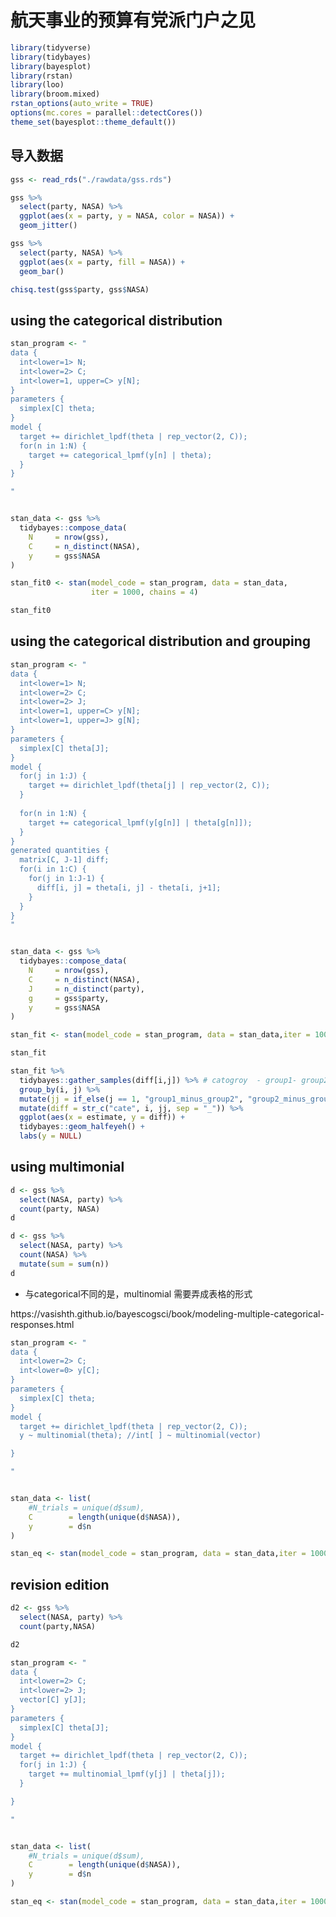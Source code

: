 # 航天事业的预算有党派门户之见 {#NASA}


```r
library(tidyverse)
library(tidybayes)
library(bayesplot)
library(rstan)
library(loo)
library(broom.mixed)
rstan_options(auto_write = TRUE)
options(mc.cores = parallel::detectCores())
theme_set(bayesplot::theme_default())
```


## 导入数据
```r
gss <- read_rds("./rawdata/gss.rds")
```


```r
gss %>%
  select(party, NASA) %>%
  ggplot(aes(x = party, y = NASA, color = NASA)) +
  geom_jitter()
```



```r
gss %>%
  select(party, NASA) %>%
  ggplot(aes(x = party, fill = NASA)) +
  geom_bar()
```



```r
chisq.test(gss$party, gss$NASA)
```


## using the categorical distribution



```r
stan_program <- "
data {
  int<lower=1> N;        
  int<lower=2> C;            
  int<lower=1, upper=C> y[N]; 
}
parameters {
  simplex[C] theta;
}
model {
  target += dirichlet_lpdf(theta | rep_vector(2, C));
  for(n in 1:N) {
    target += categorical_lpmf(y[n] | theta);
  }
}

"


stan_data <- gss %>% 
  tidybayes::compose_data(
    N     = nrow(gss), 
    C     = n_distinct(NASA),
    y     = gss$NASA
)

stan_fit0 <- stan(model_code = stan_program, data = stan_data,
                  iter = 1000, chains = 4)
```

```r
stan_fit0
```

## using the categorical distribution and grouping

```r
stan_program <- "
data {
  int<lower=1> N;        
  int<lower=2> C;            
  int<lower=2> J;            
  int<lower=1, upper=C> y[N]; 
  int<lower=1, upper=J> g[N]; 
}
parameters {
  simplex[C] theta[J];
}
model {
  for(j in 1:J) {
    target += dirichlet_lpdf(theta[j] | rep_vector(2, C));
  }
  
  for(n in 1:N) {
    target += categorical_lpmf(y[g[n]] | theta[g[n]]);
  }
}
generated quantities {
  matrix[C, J-1] diff;
  for(i in 1:C) {
    for(j in 1:J-1) {
      diff[i, j] = theta[i, j] - theta[i, j+1];
    }
  }
}
"


stan_data <- gss %>% 
  tidybayes::compose_data(
    N     = nrow(gss), 
    C     = n_distinct(NASA),
    J     = n_distinct(party),
    g     = gss$party, 
    y     = gss$NASA
)

stan_fit <- stan(model_code = stan_program, data = stan_data,iter = 1000, chains = 4)
```


```r
stan_fit
```


```r
stan_fit %>% 
  tidybayes::gather_samples(diff[i,j]) %>% # catogroy  - group1- group2
  group_by(i, j) %>%
  mutate(jj = if_else(j == 1, "group1_minus_group2", "group2_minus_group3")) %>%
  mutate(diff = str_c("cate", i, jj, sep = "_")) %>%
  ggplot(aes(x = estimate, y = diff)) +
  tidybayes::geom_halfeyeh() +
  labs(y = NULL)
```


## using multimonial

```r
d <- gss %>%
  select(NASA, party) %>%
  count(party, NASA) 
d
```





```r
d <- gss %>%
  select(NASA, party) %>%
  count(NASA) %>%
  mutate(sum = sum(n))
d
```


- 与categorical不同的是，multinomial 需要弄成表格的形式


https://vasishth.github.io/bayescogsci/book/modeling-multiple-categorical-responses.html

```r
stan_program <- "
data {
  int<lower=2> C;  
  int<lower=0> y[C];  
}
parameters {
  simplex[C] theta;
}
model {
  target += dirichlet_lpdf(theta | rep_vector(2, C));
  y ~ multinomial(theta); //int[ ] ~ multinomial(vector) 

}

"


stan_data <- list(
    #N_trials = unique(d$sum),
    C        = length(unique(d$NASA)),
    y        = d$n
)

stan_eq <- stan(model_code = stan_program, data = stan_data,iter = 1000, chains = 4)
```




## revision edition


```r
d2 <- gss %>%
  select(NASA, party) %>%
  count(party,NASA) 

d2
```

```r
stan_program <- "
data {
  int<lower=2> C;  
  int<lower=2> J;  
  vector[C] y[J];  
}
parameters {
  simplex[C] theta[J];
}
model {
  target += dirichlet_lpdf(theta | rep_vector(2, C));
  for(j in 1:J) {
    target += multinomial_lpmf(y[j] | theta[j]);
  } 

}

"


stan_data <- list(
    #N_trials = unique(d$sum),
    C        = length(unique(d$NASA)),
    y        = d$n
)

stan_eq <- stan(model_code = stan_program, data = stan_data,iter = 1000, chains = 4)
```
